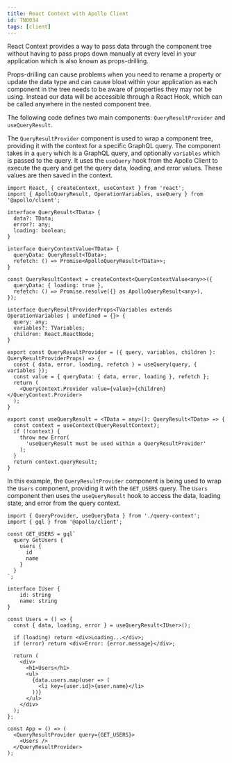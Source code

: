```yaml
---
title: React Context with Apollo Client
id: TN0034
tags: [client]
---
```

React Context provides a way to pass data through the component tree without having to pass props down manually at every level in your application which is also known as props-drilling.

Props-drilling can cause problems when you need to rename a property or update the data type and can cause bloat within your application as each component in the tree needs to be aware of properties they may not be using. Instead our data will be accessible through a React Hook, which can be called anywhere in the nested component tree.

The following code defines two main components: `QueryResultProvider` and `useQueryResult`.

The `QueryResultProvider` component is used to wrap a component tree, providing it with the context for a specific GraphQL query. The component takes in a `query` which is a GraphQL query, and optionally  `variables` which is passed to the query. It uses the `useQuery` hook from the Apollo Client to execute the query and get the query data, loading, and error values. These values are then saved in the context.

```tsx
import React, { createContext, useContext } from 'react';
import { ApolloQueryResult, OperationVariables, useQuery } from '@apollo/client';

interface QueryResult<TData> {
  data?: TData;
  error?: any;
  loading: boolean;
}

interface QueryContextValue<TData> {
  queryData: QueryResult<TData>;
  refetch: () => Promise<ApolloQueryResult<TData>>;
}

const QueryResultContext = createContext<QueryContextValue<any>>({
  queryData: { loading: true },
  refetch: () => Promise.resolve({} as ApolloQueryResult<any>),
});

interface QueryResultProviderProps<TVariables extends OperationVariables | undefined = {}> {
  query: any;
  variables?: TVariables;
  children: React.ReactNode;
}

export const QueryResultProvider = ({ query, variables, children }: QueryResultProviderProps) => {
  const { data, error, loading, refetch } = useQuery(query, { variables });
  const value = { queryData: { data, error, loading }, refetch };
  return (
    <QueryContext.Provider value={value}>{children}</QueryContext.Provider>
  );
}

export const useQueryResult = <TData = any>(): QueryResult<TData> => {
  const context = useContext(QueryResultContext);
  if (!context) {
    throw new Error(
      'useQueryResult must be used within a QueryResultProvider'
    );
  }
  return context.queryResult;
}
```

In this example, the `QueryResultProvider` component is being used to wrap the `Users` component, providing it with the `GET_USERS` query. The `Users` component then uses the `useQueryResult` hook to access the data, loading state, and error from the query context.

```tsx
import { QueryProvider, useQueryData } from './query-context';
import { gql } from '@apollo/client';

const GET_USERS = gql`
  query GetUsers {
    users {
      id
      name
    }
  }
`;

interface IUser {
	id: string
	name: string
}

const Users = () => {
  const { data, loading, error } = useQueryResult<IUser>();

  if (loading) return <div>Loading...</div>;
  if (error) return <div>Error: {error.message}</div>;

  return (
    <div>
      <h1>Users</h1>
      <ul>
        {data.users.map(user => (
          <li key={user.id}>{user.name}</li>
        ))}
      </ul>
    </div>
  );
};

const App = () => (
  <QueryResultProvider query={GET_USERS}>
    <Users />
  </QueryResultProvider>
);
```